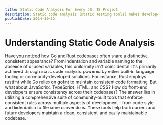 ```yaml
---
title: Static Code Analysis For Every JS, TS Project
description: Static code analysis (static testing tools) makes developers lives easier on JS, TS projects, so why not using it?
publishDate: 2024-10-23
---
```


# Understanding Static Code Analysis

Have you noticed how Go and Rust codebases often share a distinctive, consistent appearance? From
indentation and variable naming to the absence of unused variables, this uniformity isn't
coincidental. It's primarily achieved through static code analysis, powered by either built-in
language tooling or community-developed solutions. For instance, Rust employs rustfmt while Go relies
on gofmt to maintain consistent code formatting.
But what about JavaScript, TypeScript, HTML, and CSS? How do front-end developers ensure consistency
across their codebases?
The answer lies in utilizing a comprehensive suite of community-built tools that enforce consistent
rules across multiple aspects of development - from code style and indentation to filename conventions.
These tools help both current and future developers maintain a clean, consistent, and easily
maintainable codebase.
